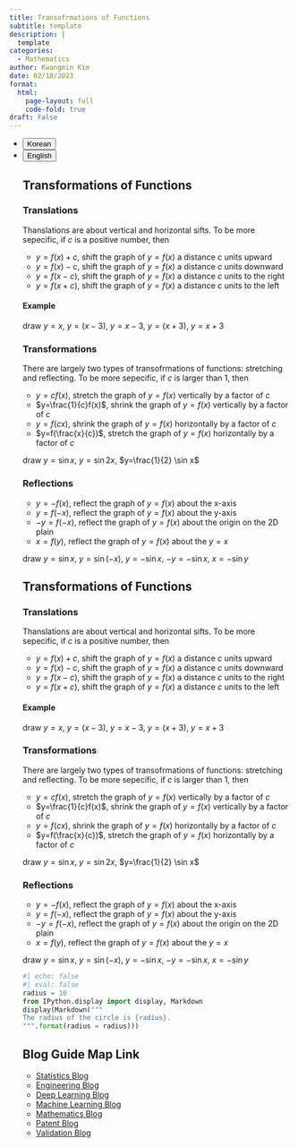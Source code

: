 ```yaml
---
title: Transofrmations of Functions
subtitle: template
description: |
  template
categories:
  - Mathematics
author: Kwangmin Kim
date: 02/18/2023
format: 
  html:
    page-layout: full
    code-fold: true
draft: False
---
```



<ul class="nav nav-pills" id="language-tab" role="tablist">
  <li class="nav-item" role="presentation">
    <button class="nav-link active" id="Korean-tab" data-bs-toggle="tab" data-bs-target="#Korean" type="button" role="tab" aria-controls="Korean" aria-selected="true">Korean</button>
  </li>
  <li class="nav-item" role="presentation">
    <button class="nav-link" id="English-tab" data-bs-toggle="tab" data-bs-target="#English" type="button" role="tab" aria-controls="knitr" aria-selected="false">English</button>
  </li>

<div class="tab-content" id="language-tabcontent">

<div class="tab-pane fade  show active" id="Korean" role="tabpanel" aria-labelledby="Korean-tab">

## Transformations of Functions

### Translations

Thanslations are about vertical and horizontal sifts. To be more sepecific, if $c$ is a positive number, then

* $y=f(x)+c$, shift the graph of $y=f(x)$ a distance $c$ units upward
* $y=f(x)-c$, shift the graph of $y=f(x)$ a distance $c$ units downward
* $y=f(x-c)$, shift the graph of $y=f(x)$ a distance $c$ units to the right
* $y=f(x+c)$, shift the graph of $y=f(x)$ a distance $c$ units to the left

#### Example 

draw $y=x$, $y=(x-3)$, $y=x-3$, $y=(x+3)$, $y=x+3$

### Transformations

There are largely two types of transofrmations of functions: stretching and reflecting. To be more sepecific, if $c$ is larger than 1, then

* $y=cf(x)$, stretch the graph of $y=f(x)$ vertically by a factor of $c$ 
* $y=\frac{1}{c}f(x)$, shrink the graph of $y=f(x)$ vertically by a factor of $c$
* $y=f(cx)$, shrink the graph of $y=f(x)$ horizontally by a factor of $c$
* $y=f(\frac{x}{c})$, stretch the graph of $y=f(x)$ horizontally by a factor of $c$

draw $y=\sin x$, $y=\sin 2x$, $y=\frac{1}{2} \sin x$

### Reflections

* $y=-f(x)$, reflect the graph of $y=f(x)$ about the x-axis
* $y=f(-x)$, reflect the graph of $y=f(x)$ about the y-axis
* $-y=f(-x)$, reflect the graph of $y=f(x)$ about the origin on the 2D plain
* $x=f(y)$, reflect the graph of $y=f(x)$ about the $y=x$

draw $y=\sin x$, $y=\sin (-x)$, $y=-\sin x$, $-y=-\sin x$, $x=-\sin y$ 

</div>

<div class="tab-pane fade" id="English" role="tabpanel" aria-labelledby="English-tab">
## Transformations of Functions

### Translations

Thanslations are about vertical and horizontal sifts. To be more sepecific, if $c$ is a positive number, then

* $y=f(x)+c$, shift the graph of $y=f(x)$ a distance $c$ units upward
* $y=f(x)-c$, shift the graph of $y=f(x)$ a distance $c$ units downward
* $y=f(x-c)$, shift the graph of $y=f(x)$ a distance $c$ units to the right
* $y=f(x+c)$, shift the graph of $y=f(x)$ a distance $c$ units to the left

#### Example 

draw $y=x$, $y=(x-3)$, $y=x-3$, $y=(x+3)$, $y=x+3$

### Transformations

There are largely two types of transofrmations of functions: stretching and reflecting. To be more sepecific, if $c$ is larger than 1, then

* $y=cf(x)$, stretch the graph of $y=f(x)$ vertically by a factor of $c$ 
* $y=\frac{1}{c}f(x)$, shrink the graph of $y=f(x)$ vertically by a factor of $c$
* $y=f(cx)$, shrink the graph of $y=f(x)$ horizontally by a factor of $c$
* $y=f(\frac{x}{c})$, stretch the graph of $y=f(x)$ horizontally by a factor of $c$

draw $y=\sin x$, $y=\sin 2x$, $y=\frac{1}{2} \sin x$

### Reflections

* $y=-f(x)$, reflect the graph of $y=f(x)$ about the x-axis
* $y=f(-x)$, reflect the graph of $y=f(x)$ about the y-axis
* $-y=f(-x)$, reflect the graph of $y=f(x)$ about the origin on the 2D plain
* $x=f(y)$, reflect the graph of $y=f(x)$ about the $y=x$

draw $y=\sin x$, $y=\sin (-x)$, $y=-\sin x$, $-y=-\sin x$, $x=-\sin y$ 


</div>

```python
#| echo: false
#| eval: false 
radius = 10
from IPython.display import display, Markdown
display(Markdown("""
The radius of the circle is {radius}.
""".format(radius = radius)))
```


## Blog Guide Map Link

* [Statistics Blog](../guide_map/index.qmd)
* [Engineering Blog](../../Engineering/guide_map/index.qmd)
* [Deep Learning Blog](../../DL/guide_map/index.qmd)
* [Machine Learning Blog](../../ML/guide_map/index.qmd)
* [Mathematics Blog](../../Mathmatics/guide_map/index.qmd)
* [Patent Blog](../../Patent/guide_map/index.qmd)
* [Validation Blog](../../Validation/guide_map/index.qmd)
